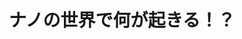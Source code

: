 ﻿---
title: "ナノの世界で何が起きる！？"
category: "理学院"
vol: "47"
interviewee: "高柳 邦夫 "
url: ""
tags: []
pdf: "47-2.pdf"
career: ""
preface: "炭素だけがナノチューブという構造を持つのだろうか。この疑問に答えるために高柳先生は「金」に注目し研究を進めた。その末に発見されたのが「金ナノチューブ」である。その過程にはどのような困難があったのだろうか。"
---
